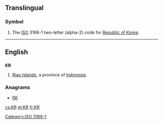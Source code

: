 ==Translingual==

===Symbol===
{{head|mul|symbol}}
# The [[ISO]] 3166-1 two-letter (alpha-2) code for [[Republic of Korea]].

[[Category:ISO 3166-1]]
----
==English==

==={{abbreviation}}===
'''KR'''
# [[Riau Islands]], a province of [[Indonesia]].

===Anagrams===
* [[RK#English|RK]]

[[cs:KR]]
[[et:KR]]
[[fr:KR]]